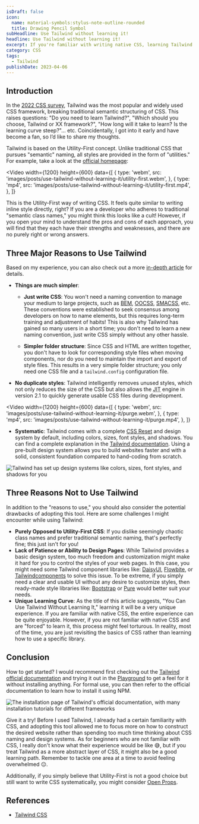 ```yaml
---
isDraft: false
icon:
  name: material-symbols:stylus-note-outline-rounded
  title: Drawing Pencil Symbol
subHeadline: Use Tailwind without learning it!
headline: Use Tailwind without learning it!
excerpt: If you're familiar with writing native CSS, learning Tailwind will be a breeze for you. Tailwind is the most popular and widely used CSS framework.
category: CSS
tags:
  - Tailwind
publishDate: 2023-04-06
---
```


## Introduction

In the [2022 CSS survey](https://2022.stateofcss.com/zh-Hant/css-frameworks/), Tailwind was the most popular and widely used CSS framework, breaking traditional semantic structuring of CSS. This raises questions: "Do you need to learn Tailwind?", "Which should you choose, Tailwind or XX framework?", "How long will it take to learn? Is the learning curve steep?"... etc. Coincidentally, I got into it early and have become a fan, so I’d like to share my thoughts.

Tailwind is based on the Utility-First concept. Unlike traditional CSS that pursues "semantic" naming, all styles are provided in the form of "utilities." For example, take a look at the [official homepage](https://tailwindcss.com/):

<Video
  width={1200}
  height={600}
  data={[
    {
      type: 'webm',
      src: 'images/posts/use-tailwind-without-learning-it/utility-first.webm',
    },
    {
      type: 'mp4',
      src: 'images/posts/use-tailwind-without-learning-it/utility-first.mp4',
    },
  ]}
></Video>
This is the Utility-First way of writing CSS. It feels quite similar to writing inline style directly, right? If you are
a developer who adheres to traditional "semantic class names," you might think this looks like a cult! However, if you
open your mind to understand the pros and cons of each approach, you will find that they each have their strengths and
weaknesses, and there are no purely right or wrong answers.

## Three Major Reasons to Use Tailwind

Based on my experience, you can also check out a more [in-depth article](https://adamwathan.me/css-utility-classes-and-separation-of-concerns/) for details.

- **Things are much simpler**:

  - **Just write CSS**: You won't need a naming convention to manage your medium to large projects, such as [BEM](https://getbem.com/), [OOCSS](http://oocss.org/), [SMACSS](http://smacss.com/), etc. These conventions were established to seek consensus among developers on how to name elements, but this requires long-term training and adjustment of habits! This is also why Tailwind has gained so many users in a short time; you don't need to learn a new naming convention, just write CSS simply without any other hassle.

  - **Simpler folder structure**: Since CSS and HTML are written together, you don't have to look for corresponding style files when moving components, nor do you need to maintain the import and export of style files. This results in a very simple folder structure; you only need one CSS file and a `tailwind.config` configuration file.

- **No duplicate styles**: Tailwind intelligently removes unused styles, which not only reduces the size of the CSS but also allows the <abbr title="Just In Time">JIT</abbr> engine in version 2.1 to quickly generate usable CSS files during development.

<Video
  width={1200}
  height={600}
  data={[
    {
      type: 'webm',
      src: 'images/posts/use-tailwind-without-learning-it/purge.webm',
    },
    {
      type: 'mp4',
      src: 'images/posts/use-tailwind-without-learning-it/purge.mp4',
    },
  ]}
></Video>

- **Systematic**: Tailwind comes with a complete [CSS Reset](https://tailwindcss.com/docs/preflight#border-styles-are-reset-globally) and design system by default, including colors, sizes, font styles, and shadows. You can find a complete explanation in the [Tailwind documentation](https://tailwindcss.com/docs/). Using a pre-built design system allows you to build websites faster and with a solid, consistent foundation compared to hand-coding from scratch.

![Tailwind has set up design systems like colors, sizes, font styles, and shadows for you](./preset.webp 'Tailwind has set up design systems like colors, sizes, font styles, and shadows for you')

## Three Reasons Not to Use Tailwind

In addition to the "reasons to use," you should also consider the potential drawbacks of adopting this tool. Here are some challenges I might encounter while using Tailwind:

- **Purely Opposed to Utility-First CSS**: If you dislike seemingly chaotic class names and prefer traditional semantic naming, that's perfectly fine; this just isn't for you!
- **Lack of Patience or Ability to Design Pages**: While Tailwind provides a basic design system, too much freedom and customization might make it hard for you to control the styles of your web pages. In this case, you might need some Tailwind component libraries like: [DaisyUI](https://daisyui.com/), [Flowbite](https://flowbite.com/), or [Tailwindcomponents](https://tailwindcomponents.com/) to solve this issue. To be extreme, if you simply need a clear and usable UI without any desire to customize styles, then ready-made style libraries like: [Bootstrap](https://getbootstrap.com/) or [Pure](https://purecss.io/) would better suit your needs.
- **Unique Learning Curve**: As the title of this article suggests, "You Can Use Tailwind Without Learning It," learning it will be a very unique experience. If you are familiar with native CSS, the entire experience can be quite enjoyable. However, if you are not familiar with native CSS and are "forced" to learn it, this process might feel torturous. In reality, most of the time, you are just revisiting the basics of CSS rather than learning how to use a specific library.

## Conclusion

How to get started? I would recommend first checking out the [Tailwind official documentation](https://tailwindcss.com/docs/) and trying it out in the [Playground](https://play.tailwindcss.com/) to get a feel for it without installing anything. For formal use, you can then refer to the official documentation to learn how to install it using NPM.

![The installation page of Tailwind's official documentation, with many installation tutorials for different frameworks](./install.webp 'Tailwind supports many frameworks and has clear installation tutorial articles')

Give it a try! Before I used Tailwind, I already had a certain familiarity with CSS, and adopting this tool allowed me to focus more on how to construct the desired website rather than spending too much time thinking about CSS naming and design systems. As for beginners who are not familiar with CSS, I really don't know what their experience would be like 😅, but if you treat Tailwind as a more abstract layer of CSS, it might also be a good learning path. Remember to tackle one area at a time to avoid feeling overwhelmed 😑.

Additionally, if you simply believe that Utility-First is not a good choice but still want to write CSS systematically, you might consider [Open Props](https://open-props.style/).

## References

- [Tailwind CSS](https://tailwindcss.com/)
